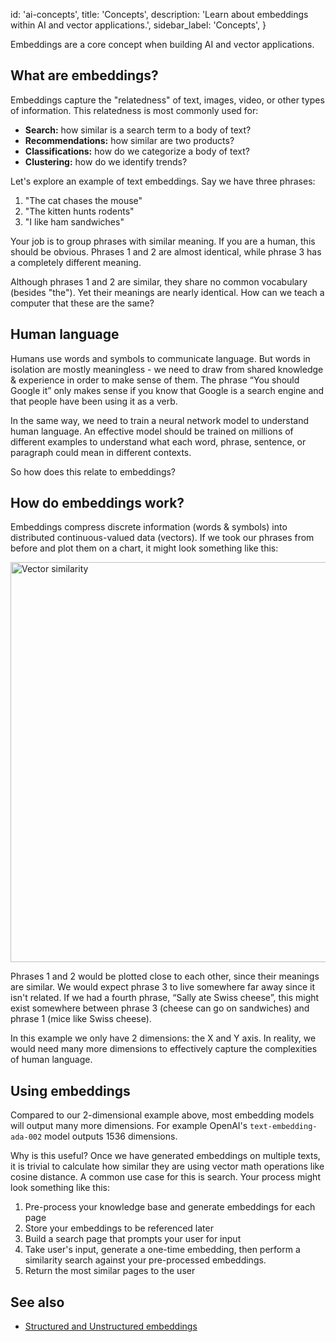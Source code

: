 
  id: 'ai-concepts',
  title: 'Concepts',
  description: 'Learn about embeddings within AI and vector applications.',
  sidebar_label: 'Concepts',
}

Embeddings are a core concept when building AI and vector applications.

## What are embeddings?

Embeddings capture the "relatedness" of text, images, video, or other types of information. This relatedness is most commonly used for:

- **Search:** how similar is a search term to a body of text?
- **Recommendations:** how similar are two products?
- **Classifications:** how do we categorize a body of text?
- **Clustering:** how do we identify trends?

Let's explore an example of text embeddings. Say we have three phrases:

1. "The cat chases the mouse"
2. "The kitten hunts rodents"
3. "I like ham sandwiches"

Your job is to group phrases with similar meaning. If you are a human, this should be obvious. Phrases 1 and 2 are almost identical, while phrase 3 has a completely different meaning.

Although phrases 1 and 2 are similar, they share no common vocabulary (besides "the"). Yet their meanings are nearly identical. How can we teach a computer that these are the same?

## Human language

Humans use words and symbols to communicate language. But words in isolation are mostly meaningless - we need to draw from shared knowledge & experience in order to make sense of them. The phrase “You should Google it” only makes sense if you know that Google is a search engine and that people have been using it as a verb.

In the same way, we need to train a neural network model to understand human language. An effective model should be trained on millions of different examples to understand what each word, phrase, sentence, or paragraph could mean in different contexts.

So how does this relate to embeddings?

## How do embeddings work?

Embeddings compress discrete information (words & symbols) into distributed continuous-valued data (vectors). If we took our phrases from before and plot them on a chart, it might look something like this:

<img src="/docs/img/ai/vector-similarity.png" alt="Vector similarity" width="640" height="640" />

Phrases 1 and 2 would be plotted close to each other, since their meanings are similar. We would expect phrase 3 to live somewhere far away since it isn't related. If we had a fourth phrase, “Sally ate Swiss cheese”, this might exist somewhere between phrase 3 (cheese can go on sandwiches) and phrase 1 (mice like Swiss cheese).

In this example we only have 2 dimensions: the X and Y axis. In reality, we would need many more dimensions to effectively capture the complexities of human language.

## Using embeddings

Compared to our 2-dimensional example above, most embedding models will output many more dimensions. For example OpenAI's `text-embedding-ada-002` model outputs 1536 dimensions.

Why is this useful? Once we have generated embeddings on multiple texts, it is trivial to calculate how similar they are using vector math operations like cosine distance. A common use case for this is search. Your process might look something like this:

1. Pre-process your knowledge base and generate embeddings for each page
2. Store your embeddings to be referenced later
3. Build a search page that prompts your user for input
4. Take user's input, generate a one-time embedding, then perform a similarity search against your pre-processed embeddings.
5. Return the most similar pages to the user

## See also

- [Structured and Unstructured embeddings](/docs/guides/ai/structured-unstructured)


